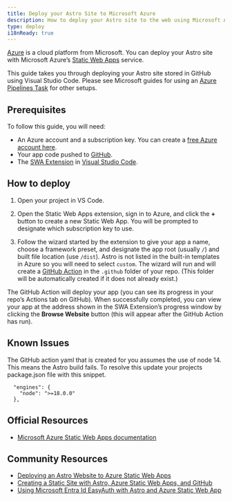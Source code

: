 ```yaml
---
title: Deploy your Astro Site to Microsoft Azure
description: How to deploy your Astro site to the web using Microsoft Azure.
type: deploy
i18nReady: true
---
```


[Azure](https://azure.microsoft.com/) is a cloud platform from Microsoft. You can deploy your Astro site with Microsoft Azure’s [Static Web Apps](https://aka.ms/staticwebapps) service.

This guide takes you through deploying your Astro site stored in GitHub using Visual Studio Code. Please see Microsoft guides for using an [Azure Pipelines Task](https://learn.microsoft.com/en-us/azure/devops/pipelines/tasks/reference/azure-static-web-app-v0?view=azure-pipelines) for other setups.

## Prerequisites
To follow this guide, you will need:

- An Azure account and a subscription key. You can create a [free Azure account here](https://azure.microsoft.com/free).
- Your app code pushed to [GitHub](https://github.com/).
- The [SWA Extension](https://marketplace.visualstudio.com/items?itemName=ms-azuretools.vscode-azurestaticwebapps) in [Visual Studio Code](https://code.visualstudio.com/).

## How to deploy

1. Open your project in VS Code.

2. Open the Static Web Apps extension, sign in to Azure, and click the **+** button to create a new Static Web App. You will be prompted to designate which subscription key to use.

3. Follow the wizard started by the extension to give your app a name, choose a framework preset, and designate the app root (usually `/`) and built file location (use `/dist`). Astro is not listed in the built-in templates in Azure so you will need to select `custom`. The wizard will run and will create a [GitHub Action](https://github.com/features/actions) in the `.github` folder of your repo. (This folder will be automatically created if it does not already exist.) 

The GitHub Action will deploy your app (you can see its progress in your repo’s Actions tab on GitHub). When successfully completed, you can view your app at the address shown in the SWA Extension’s progress window by clicking the **Browse Website** button (this will appear after the GitHub Action has run).

## Known Issues
The GitHub action yaml that is created for you assumes the use of node 14. This means the Astro build fails. To resolve this update your projects package.json file with this snippet.

```
  "engines": {
    "node": ">=18.0.0"
  },
```

## Official Resources

- [Microsoft Azure Static Web Apps documentation](https://learn.microsoft.com/en-us/azure/static-web-apps/)

## Community Resources 

- [Deploying an Astro Website to Azure Static Web Apps](https://www.blueboxes.co.uk/deploying-an-astro-website-to-azure-static-web-apps)
- [Creating a Static Site with Astro, Azure Static Web Apps, and GitHub](https://agramont.net/blog/create-static-site-astro-azure-ssg/)
- [Using Microsoft Entra Id EasyAuth with Astro and Azure Static Web App](https://agramont.net/blog/entra-id-easyauth-with-astro/)
